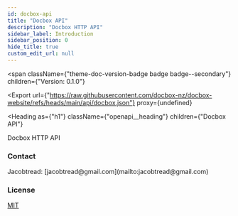 ```yaml
---
id: docbox-api
title: "Docbox API"
description: "Docbox HTTP API"
sidebar_label: Introduction
sidebar_position: 0
hide_title: true
custom_edit_url: null
---
```



<span
  className={"theme-doc-version-badge badge badge--secondary"}
  children={"Version: 0.1.0"}
>
</span>

<Export
  url={"https://raw.githubusercontent.com/docbox-nz/docbox-website/refs/heads/main/api/docbox.json"}
  proxy={undefined}
>
  
</Export>

<Heading
  as={"h1"}
  className={"openapi__heading"}
  children={"Docbox API"}
>
</Heading>



Docbox HTTP API

<div
  style={{"display":"flex","flexDirection":"column","marginBottom":"var(--ifm-paragraph-margin-bottom)"}}
>
  <h3
    style={{"marginBottom":"0.25rem"}}
  >
    Contact
  </h3><span>
    Jacobtread: [jacobtread@gmail.com](mailto:jacobtread@gmail.com)
  </span>
</div><div
  style={{"marginBottom":"var(--ifm-paragraph-margin-bottom)"}}
>
  <h3
    style={{"marginBottom":"0.25rem"}}
  >
    License
  </h3><a
    href={"https://raw.githubusercontent.com/docbox-nz/docbox/refs/heads/main/LICENSE.md"}
  >
    MIT
  </a>
</div>
      